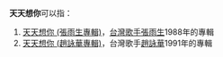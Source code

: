 '''天天想你'''可以指：
#[[天天想你_(張雨生專輯)|天天想你 (張雨生專輯)]]，[[台灣|台灣]][[歌手|歌手]][[張雨生|張雨生]]1988年的專輯
#[[天天想你_(趙詠華專輯)|天天想你 (趙詠華專輯)]]，台灣歌手[[趙詠華|趙詠華]]1991年的專輯
{{disambig|Cat=四字消歧義}}